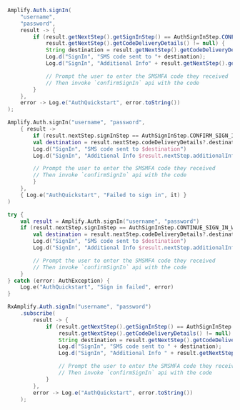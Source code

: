 <BlockSwitcher>
<Block name="Java">

```java
Amplify.Auth.signIn(
    "username",
    "password",
    result -> {
        if (result.getNextStep().getSignInStep() == AuthSignInStep.CONFIRM_SIGN_IN_WITH_SMS_MFA_CODE &&
            result.getNextStep().getCodeDeliveryDetails() != null) {
            String destination = result.getNextStep().getCodeDeliveryDetails().getDestination();
            Log.d("SignIn", "SMS code sent to "+ destination);
            Log.d("SignIn", "Additional Info" + result.getNextStep().getAdditionalInfo());

            // Prompt the user to enter the SMSMFA code they received
            // Then invoke `confirmSignIn` api with the code
        }
    },
    error -> Log.e("AuthQuickstart", error.toString())
);
```

</Block>
<Block name="Kotlin - Callbacks">

```kotlin
Amplify.Auth.signIn("username", "password",
    { result ->
        if (result.nextStep.signInStep == AuthSignInStep.CONFIRM_SIGN_IN_WITH_SMS_MFA_CODE) {
        val destination = result.nextStep.codeDeliveryDetails?.destination
        Log.d("SignIn", "SMS code sent to $destination")
        Log.d("SignIn", "Additional Info $result.nextStep.additionalInfo")

        // Prompt the user to enter the SMSMFA code they received
        // Then invoke `confirmSignIn` api with the code
        }
    },
    { Log.e("AuthQuickstart", "Failed to sign in", it) }
)
```

</Block>
<Block name="Kotlin - Coroutines">

```kotlin
try {
    val result = Amplify.Auth.signIn("username", "password")
    if (result.nextStep.signInStep == AuthSignInStep.CONTINUE_SIGN_IN_WITH_TOTP_SETUP) {
        val destination = result.nextStep.codeDeliveryDetails?.destination
        Log.d("SignIn", "SMS code sent to $destination")
        Log.d("SignIn", "Additional Info $result.nextStep.additionalInfo")

        // Prompt the user to enter the SMSMFA code they received
        // Then invoke `confirmSignIn` api with the code
    }
} catch (error: AuthException) {
    Log.e("AuthQuickstart", "Sign in failed", error)
}
```

</Block>
<Block name="RxJava">

```java
RxAmplify.Auth.signIn("username", "password")
    .subscribe(
        result -> {
            if (result.getNextStep().getSignInStep() == AuthSignInStep.CONTINUE_SIGN_IN_WITH_TOTP_SETUP &&
                result.getNextStep().getCodeDeliveryDetails() != null) {
                String destination = result.getNextStep().getCodeDeliveryDetails().getDestination();
                Log.d("SignIn", "SMS code sent to " + destination);
                Log.d("SignIn", "Additional Info " + result.getNextStep().getAdditionalInfo());

                // Prompt the user to enter the SMSMFA code they received
                // Then invoke `confirmSignIn` api with the code
            }
        },
        error -> Log.e("AuthQuickstart", error.toString())
    );
```

</Block>
</BlockSwitcher>

